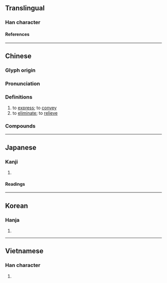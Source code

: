 {{character info}}
==Translingual==

===Han character===
{{Han char|rn=64|rad=手|as=04|sn=7|four=57022|canj=QNIN|ids=⿰扌予}}

====References====
{{Han ref|kx=0421.100|dkj=11884|dj=0768.100|hdz=31846.040|uh=6292}}

----

==Chinese==
{{zh-forms}}

===Glyph origin===
{{Han etym}}

===Pronunciation===
{{zh-pron
|m=shū
|c=syu1
|mn=qz,tw,xm,zz:su/qz:sǐr/zz:thí
|mn_note=su/sǐr - literary; su - vernacular (俗, Quanzhou); thí - vernacular
|mc=y
|oc=y
|cat=v
}}

===Definitions===
{{zh-hanzi}}

# to [[express]]; to [[convey]]
# to [[eliminate]]; to [[relieve]]

===Compounds===
{{zh-der|各抒己見|直抒己見|抒情|抒情文|獨抒性靈|抒情詩|抒放|抒寫|發抒|抒發|抒解}}

----

==Japanese==

===Kanji===
{{ja-kanji|grade=|rs=手04}}

# {{rfdef|ja|sort=手04}}

====Readings====
{{ja-readings
|goon=じょ, しょ
|kanon=しょ
|kun=く-む, の-べる, のぞ-く
}}

----

==Korean==

===Hanja===
{{ko-hanja|hangeul=[[서]], [[저]]|eumhun=|rv=seo, jeo|mr=sŏ, chŏ|y=se, ce}}

# {{rfdef|ko|sort=手04}}

----

==Vietnamese==

===Han character===
{{vi-readings|rs=手04|reading=trữ}}

# {{rfdef|vi|sort=手04}}